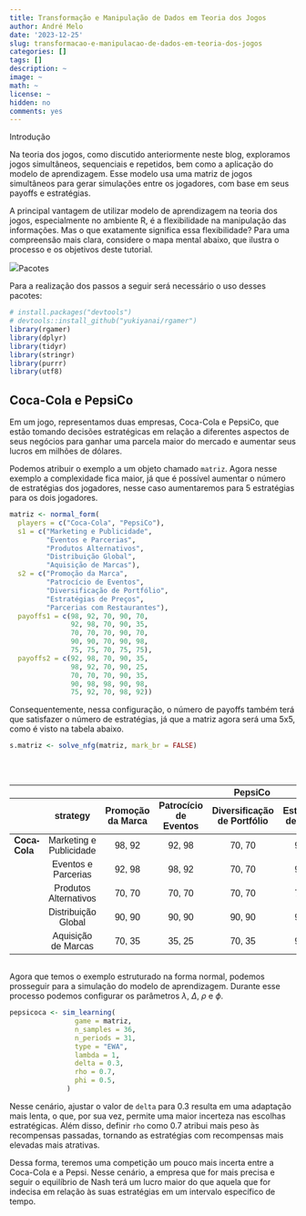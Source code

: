```yaml
---
title: Transformação e Manipulação de Dados em Teoria dos Jogos
author: André Melo
date: '2023-12-25'
slug: transformacao-e-manipulacao-de-dados-em-teoria-dos-jogos
categories: []
tags: []
description: ~
image: ~
math: ~
license: ~
hidden: no
comments: yes
---
```


<link href="{{< blogdown/postref >}}index_files/lightable/lightable.css" rel="stylesheet" />

<!--more-->

## Introdução

Na teoria dos jogos, como discutido anteriormente neste blog, exploramos jogos simultâneos, sequenciais e repetidos, bem como a aplicação do modelo de aprendizagem. Esse modelo usa uma matriz de jogos simultâneos para gerar simulações entre os jogadores, com base em seus payoffs e estratégias.

A principal vantagem de utilizar modelo de aprendizagem na teoria dos jogos, especialmente no ambiente R, é a flexibilidade na manipulação das informações. Mas o que exatamente significa essa flexibilidade? Para uma compreensão mais clara, considere o mapa mental abaixo, que ilustra o processo e os objetivos deste tutorial.

<img src="{{< blogdown/postref >}}index_files/figure-html/mindmap.png" width="850" style="display: block; margin: auto;" />

Começamos com um jogo na forma normal e, a partir dessa matriz, transferimos as informações para as simulações, nos permitindo obter detalhes adicionais sobre a interação competitiva entre os jogadores. 

No entanto, as possibilidades não se limitam somente a esse processo, pois você pode optar por concluir sua análise após aplicar o jogo ao modelo EWA ou aprofundar-se ainda mais.

É aqui que entra a flexibilidade da programação, já que você pode direcionar seus dados de várias maneiras, seja com base em modelos específicos, como reforço ou crença, ou em qualquer outra direção que sua análise exija.

Neste cenário, realizaremos a extração dos dados gerados pelas simulações do modelo de aprendizagem. Esse processo envolve a preparação e separação dos dados dos jogadores, com a finalidade de simplificar a posterior manipulação, reorganização, limpeza e junção de data frames. A partir disso, teremos uma base de dados sólida e estruturada para fins analíticos categorizados.

### Pacotes

Para a realização dos passos a seguir será necessário o uso desses pacotes:
```r
# install.packages("devtools")
# devtools::install_github("yukiyanai/rgamer")
library(rgamer)
library(dplyr)
library(tidyr)
library(stringr)
library(purrr)
library(utf8)
```

## Coca-Cola e PepsiCo

Em um jogo, representamos duas empresas, Coca-Cola e PepsiCo, que estão tomando decisões estratégicas em relação a diferentes aspectos de seus negócios para ganhar uma parcela maior do mercado e aumentar seus lucros em milhões de dólares.

Podemos atribuir o exemplo a um objeto chamado `matriz`. Agora nesse exemplo a complexidade fica maior, já que é possível aumentar o número de estratégias dos jogadores, nesse caso aumentaremos para 5 estratégias para os dois jogadores. 

```r
matriz <- normal_form(
  players = c("Coca-Cola", "PepsiCo"),
  s1 = c("Marketing e Publicidade", 
         "Eventos e Parcerias", 
         "Produtos Alternativos", 
         "Distribuição Global", 
         "Aquisição de Marcas"), 
  s2 = c("Promoção da Marca", 
         "Patrocício de Eventos", 
         "Diversificação de Portfólio", 
         "Estratégias de Preços", 
         "Parcerias com Restaurantes"), 
  payoffs1 = c(98, 92, 70, 90, 70, 
               92, 98, 70, 90, 35, 
               70, 70, 70, 90, 70, 
               90, 90, 70, 90, 98, 
               75, 75, 70, 75, 75), 
  payoffs2 = c(92, 98, 70, 90, 35, 
               98, 92, 70, 90, 25, 
               70, 70, 70, 90, 35, 
               90, 98, 98, 90, 98, 
               75, 92, 70, 98, 92))
```

Consequentemente, nessa configuração, o número de payoffs também terá que satisfazer o número de estratégias, já que a matriz agora será uma 5x5, como é visto na tabela abaixo.

```r
s.matriz <- solve_nfg(matriz, mark_br = FALSE)
```

<br>

<style type="text/css">
.container-da-tabela {
    overflow-x: auto;
}

@media (max-width: 768px) {
    .table td th{
        font-size: 12px;
    }
}
</style>

<div class="container-da-tabela">
<table class=" lightable-classic table" style="font-family: Arial; margin-left: auto; margin-right: auto; width: auto !important; margin-left: auto; margin-right: auto;">
 <thead>
<tr>
<th style="empty-cells: hide;" colspan="2"></th>
<th style="padding-bottom:0; padding-left:3px;padding-right:3px;text-align: center; font-weight: bold; " colspan="5"><div style="border-bottom: 1px solid #111111; margin-bottom: -1px; ">PepsiCo</div></th>
</tr>
  <tr>
   <th style="text-align:left;">   </th>
   <th style="text-align:center;"> strategy </th>
   <th style="text-align:center;"> Promoção da Marca </th>
   <th style="text-align:center;"> Patrocício de Eventos </th>
   <th style="text-align:center;"> Diversificação de Portfólio </th>
   <th style="text-align:center;"> Estratégias de Preços </th>
   <th style="text-align:center;"> Parcerias com Restaurantes </th>
  </tr>
 </thead>
<tbody>
  <tr>
   <td style="text-align:left;font-weight: bold;"> Coca-Cola </td>
   <td style="text-align:center;"> Marketing e Publicidade </td>
   <td style="text-align:center;"> 98, 92 </td>
   <td style="text-align:center;"> 92, 98 </td>
   <td style="text-align:center;"> 70, 70 </td>
   <td style="text-align:center;"> 90, 90 </td>
   <td style="text-align:center;"> 75, 75 </td>
  </tr>
  <tr>
   <td style="text-align:left;font-weight: bold;">  </td>
   <td style="text-align:center;"> Eventos e Parcerias </td>
   <td style="text-align:center;"> 92, 98 </td>
   <td style="text-align:center;"> 98, 92 </td>
   <td style="text-align:center;"> 70, 70 </td>
   <td style="text-align:center;"> 90, 98 </td>
   <td style="text-align:center;"> 75, 92 </td>
  </tr>
  <tr>
   <td style="text-align:left;font-weight: bold;">  </td>
   <td style="text-align:center;"> Produtos Alternativos </td>
   <td style="text-align:center;"> 70, 70 </td>
   <td style="text-align:center;"> 70, 70 </td>
   <td style="text-align:center;"> 70, 70 </td>
   <td style="text-align:center;"> 70, 98 </td>
   <td style="text-align:center;"> 70, 70 </td>
  </tr>
  <tr>
   <td style="text-align:left;font-weight: bold;">  </td>
   <td style="text-align:center;"> Distribuição Global </td>
   <td style="text-align:center;"> 90, 90 </td>
   <td style="text-align:center;"> 90, 90 </td>
   <td style="text-align:center;"> 90, 90 </td>
   <td style="text-align:center;"> 90, 90 </td>
   <td style="text-align:center;"> 75, 98 </td>
  </tr>
  <tr>
   <td style="text-align:left;font-weight: bold;">  </td>
   <td style="text-align:center;"> Aquisição de Marcas </td>
   <td style="text-align:center;"> 70, 35 </td>
   <td style="text-align:center;"> 35, 25 </td>
   <td style="text-align:center;"> 70, 35 </td>
   <td style="text-align:center;"> 98, 98 </td>
   <td style="text-align:center;"> 75, 92 </td>
  </tr>
</tbody>
</table>
</div>

Agora que temos o exemplo estruturado na forma normal, podemos prosseguir para a simulação do modelo de aprendizagem. Durante esse processo podemos configurar os parâmetros <span style="font-size: 100%;">$\lambda$</span>, <span style="font-size: 100%;">$\Delta$</span>, <span style="font-size: 100%;">$\rho$</span> e <span style="font-size: 100%;">$\phi$</span>.

```r
pepsicoca <- sim_learning(
                game = matriz,
                n_samples = 36,
                n_periods = 31,
                type = "EWA",
                lambda = 1,
                delta = 0.3,  
                rho = 0.7,    
                phi = 0.5,
              )
```

Nesse cenário, ajustar o valor de `delta` para 0.3 resulta em uma adaptação mais lenta, o que, por sua vez, permite uma maior incerteza nas escolhas estratégicas. Além disso, definir `rho` como 0.7 atribui mais peso às recompensas passadas, tornando as estratégias com recompensas mais elevadas mais atrativas.

Dessa forma, teremos uma competição um pouco mais incerta entre a Coca-Cola e a Pepsi. Nesse cenário, a empresa que for mais precisa e seguir o equilíbrio de Nash terá um lucro maior do que aquela que for indecisa em relação às suas estratégias em um intervalo específico de tempo.
